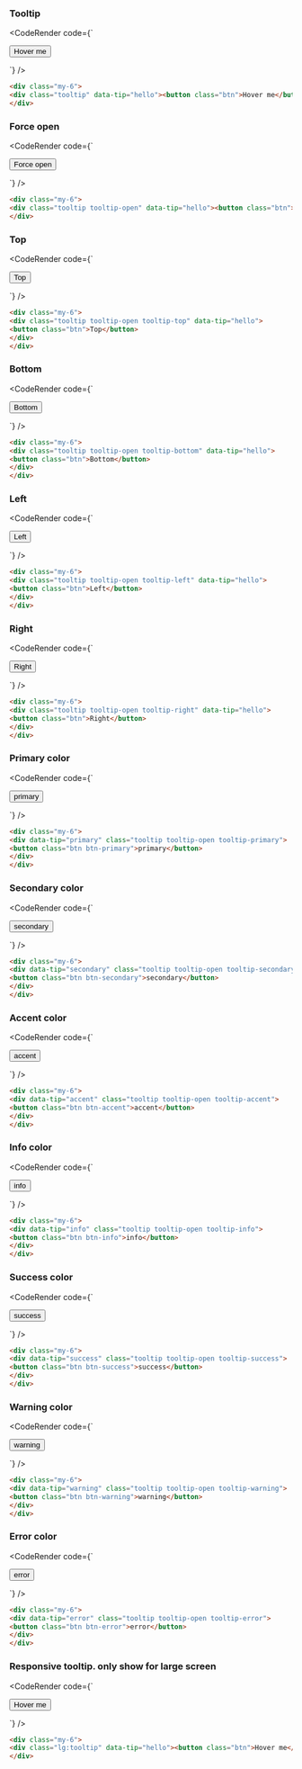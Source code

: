 
### Tooltip

<CodeRender code={`
<div class="my-6">
<div class="tooltip" data-tip="hello"><button class="btn">Hover me</button></div>
</div>

`} />

```html
<div class="my-6">
<div class="tooltip" data-tip="hello"><button class="btn">Hover me</button></div>
</div>

```
### Force open

<CodeRender code={`
<div class="my-6">
<div class="tooltip tooltip-open" data-tip="hello"><button class="btn">Force open</button></div>
</div>

`} />

```html
<div class="my-6">
<div class="tooltip tooltip-open" data-tip="hello"><button class="btn">Force open</button></div>
</div>

```
### Top

<CodeRender code={`
<div class="my-6">
<div class="tooltip tooltip-open tooltip-top" data-tip="hello">
<button class="btn">Top</button>
</div>
</div>

`} />

```html
<div class="my-6">
<div class="tooltip tooltip-open tooltip-top" data-tip="hello">
<button class="btn">Top</button>
</div>
</div>

```
### Bottom

<CodeRender code={`
<div class="my-6">
<div class="tooltip tooltip-open tooltip-bottom" data-tip="hello">
<button class="btn">Bottom</button>
</div>
</div>

`} />

```html
<div class="my-6">
<div class="tooltip tooltip-open tooltip-bottom" data-tip="hello">
<button class="btn">Bottom</button>
</div>
</div>

```
### Left

<CodeRender code={`
<div class="my-6">
<div class="tooltip tooltip-open tooltip-left" data-tip="hello">
<button class="btn">Left</button>
</div>
</div>

`} />

```html
<div class="my-6">
<div class="tooltip tooltip-open tooltip-left" data-tip="hello">
<button class="btn">Left</button>
</div>
</div>

```
### Right

<CodeRender code={`
<div class="my-6">
<div class="tooltip tooltip-open tooltip-right" data-tip="hello">
<button class="btn">Right</button>
</div>
</div>

`} />

```html
<div class="my-6">
<div class="tooltip tooltip-open tooltip-right" data-tip="hello">
<button class="btn">Right</button>
</div>
</div>

```
### Primary color

<CodeRender code={`
<div class="my-6">
<div data-tip="primary" class="tooltip tooltip-open tooltip-primary">
<button class="btn btn-primary">primary</button>
</div>
</div>

`} />

```html
<div class="my-6">
<div data-tip="primary" class="tooltip tooltip-open tooltip-primary">
<button class="btn btn-primary">primary</button>
</div>
</div>

```
### Secondary color

<CodeRender code={`
<div class="my-6">
<div data-tip="secondary" class="tooltip tooltip-open tooltip-secondary">
<button class="btn btn-secondary">secondary</button>
</div>
</div>

`} />

```html
<div class="my-6">
<div data-tip="secondary" class="tooltip tooltip-open tooltip-secondary">
<button class="btn btn-secondary">secondary</button>
</div>
</div>

```
### Accent color

<CodeRender code={`
<div class="my-6">
<div data-tip="accent" class="tooltip tooltip-open tooltip-accent">
<button class="btn btn-accent">accent</button>
</div>
</div>

`} />

```html
<div class="my-6">
<div data-tip="accent" class="tooltip tooltip-open tooltip-accent">
<button class="btn btn-accent">accent</button>
</div>
</div>

```
### Info color

<CodeRender code={`
<div class="my-6">
<div data-tip="info" class="tooltip tooltip-open tooltip-info">
<button class="btn btn-info">info</button>
</div>
</div>

`} />

```html
<div class="my-6">
<div data-tip="info" class="tooltip tooltip-open tooltip-info">
<button class="btn btn-info">info</button>
</div>
</div>

```
### Success color

<CodeRender code={`
<div class="my-6">
<div data-tip="success" class="tooltip tooltip-open tooltip-success">
<button class="btn btn-success">success</button>
</div>
</div>

`} />

```html
<div class="my-6">
<div data-tip="success" class="tooltip tooltip-open tooltip-success">
<button class="btn btn-success">success</button>
</div>
</div>

```
### Warning color

<CodeRender code={`
<div class="my-6">
<div data-tip="warning" class="tooltip tooltip-open tooltip-warning">
<button class="btn btn-warning">warning</button>
</div>
</div>

`} />

```html
<div class="my-6">
<div data-tip="warning" class="tooltip tooltip-open tooltip-warning">
<button class="btn btn-warning">warning</button>
</div>
</div>

```
### Error color

<CodeRender code={`
<div class="my-6">
<div data-tip="error" class="tooltip tooltip-open tooltip-error">
<button class="btn btn-error">error</button>
</div>
</div>

`} />

```html
<div class="my-6">
<div data-tip="error" class="tooltip tooltip-open tooltip-error">
<button class="btn btn-error">error</button>
</div>
</div>

```
### Responsive tooltip. only show for large screen

<CodeRender code={`
<div class="my-6">
<div class="lg:tooltip" data-tip="hello"><button class="btn">Hover me</button></div>
</div>

`} />

```html
<div class="my-6">
<div class="lg:tooltip" data-tip="hello"><button class="btn">Hover me</button></div>
</div>

```